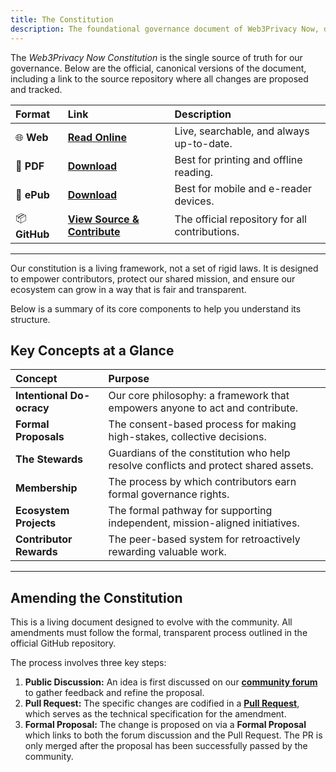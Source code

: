 ```yaml
---
title: The Constitution
description: The foundational governance document of Web3Privacy Now, defining our rules, rights, and processes.
---
```


The *Web3Privacy Now Constitution* is the single source of truth for our governance. Below are the official, canonical versions of the document, including a link to the source repository where all changes are proposed and tracked.

| Format | Link | Description |
| :--- | :--- | :--- |
| 🌐 **Web** | **[Read Online](https://web3privacy.github.io/constitution/)** | Live, searchable, and always up-to-date. |
| 📄 **PDF** | **[Download](https://web3privacy.github.io/constitution/w3pn-constitution.pdf)** | Best for printing and offline reading. |
| 📖 **ePub**| **[Download](https://web3privacy.github.io/constitution/w3pn-constitution.epub)** | Best for mobile and e-reader devices. |
| 📦 **GitHub** | **[View Source & Contribute](https://github.com/web3privacy/constitution)** | The official repository for all contributions. |

---

Our constitution is a living framework, not a set of rigid laws. It is designed to empower contributors, protect our shared mission, and ensure our ecosystem can grow in a way that is fair and transparent.

Below is a summary of its core components to help you understand its structure.

## Key Concepts at a Glance

| Concept | Purpose |
| :--- | :--- |
| **Intentional Do-ocracy** | Our core philosophy: a framework that empowers anyone to act and contribute. |
| **Formal Proposals** | The consent-based process for making high-stakes, collective decisions. |
| **The Stewards** | Guardians of the constitution who help resolve conflicts and protect shared assets. |
| **Membership** | The process by which contributors earn formal governance rights. |
| **Ecosystem Projects** | The formal pathway for supporting independent, mission-aligned initiatives. |
| **Contributor Rewards** | The peer-based system for retroactively rewarding valuable work. |

---

## Amending the Constitution

This is a living document designed to evolve with the community. All amendments must follow the formal, transparent process outlined in the official GitHub repository.

The process involves three key steps:

1.  **Public Discussion:** An idea is first discussed on our **[community forum](https://commons.w3pn.org/)** to gather feedback and refine the proposal.
2.  **Pull Request:** The specific changes are codified in a **[Pull Request](https://github.com/web3privacy/constitution/pulls)**, which serves as the technical specification for the amendment.
3.  **Formal Proposal:** The change is proposed on via a **Formal Proposal** which links to both the forum discussion and the Pull Request. The PR is only merged after the proposal has been successfully passed by the community.
